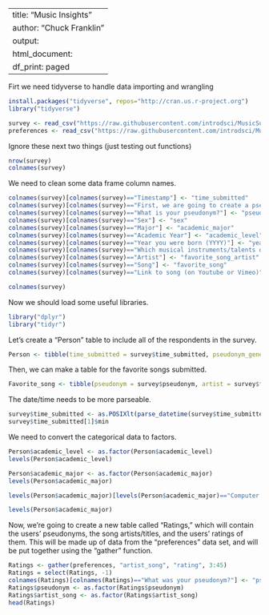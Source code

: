 
---
title: "Music Insights"
author: "Chuck Franklin"
output:
  html_document:
    df_print: paged
---

Firt we need tidyverse to handle data importing and wrangling

```r
install.packages("tidyverse", repos="http://cran.us.r-project.org")
library("tidyverse")
```

```r
survey <- read_csv("https://raw.githubusercontent.com/introdsci/MusicSurvey/master/music-survey.csv")
preferences <- read_csv("https://raw.githubusercontent.com/introdsci/MusicSurvey/master/preferences-survey.csv")
```

Ignore these next two things (just testing out functions)
```r
nrow(survey)
colnames(survey)

```

We need to clean some data frame column names.
```r
colnames(survey)[colnames(survey)=="Timestamp"] <- "time_submitted"
colnames(survey)[colnames(survey)=="First, we are going to create a pseudonym for you to keep this survey anonymous (more or less). Which pseudonym generator would you prefer?"] <- "pseudonym_generator"
colnames(survey)[colnames(survey)=="What is your pseudonym?"] <- "pseudonym"
colnames(survey)[colnames(survey)=="Sex"] <- "sex"
colnames(survey)[colnames(survey)=="Major"] <- "academic_major"
colnames(survey)[colnames(survey)=="Academic Year"] <- "academic_level"
colnames(survey)[colnames(survey)=="Year you were born (YYYY)"] <- "year_born"
colnames(survey)[colnames(survey)=="Which musical instruments/talents do you play? (Select all that apply)"] <- "instrument_list"
colnames(survey)[colnames(survey)=="Artist"] <- "favorite_song_artist"
colnames(survey)[colnames(survey)=="Song"] <- "favorite_song"
colnames(survey)[colnames(survey)=="Link to song (on Youtube or Vimeo)"] <- "favorite_song_link"

colnames(survey)
```

Now we should load some useful libraries.
```r
library("dplyr")
library("tidyr")
```

Let's create a "Person" table to include all of the respondents in the survey.
```r
Person <- tibble(time_submitted = survey$time_submitted, pseudonym_generator = survey$pseudonym_generator, pseudonym = survey$pseudonym, sex = survey$sex, academic_major = survey$academic_major, academic_level = survey$academic_level, year_born = survey$year_born)
```

Then, we can make a table for the favorite songs submitted.
```r
Favorite_song <- tibble(pseudonym = survey$pseudonym, artist = survey$favorite_song_artist, song = survey$favorite_song, link = survey$favorite_song_link)
```

The date/time needs to be more parseable.
```r
survey$time_submitted <- as.POSIXlt(parse_datetime(survey$time_submitted, "%m/%d/%y %H:%M"))
survey$time_submitted[1]$min
```

We need to convert the categorical data to factors.
```r
Person$academic_level <- as.factor(Person$academic_level)
levels(Person$academic_level)

Person$academic_major <- as.factor(Person$academic_major)
levels(Person$academic_major)

levels(Person$academic_major)[levels(Person$academic_major)=="Computer information systems"] <- "Computer Information Systems"

levels(Person$academic_major)
```

Now, we're going to create a new table called "Ratings," which will contain the users' pseudonyms, the song artists/titles, and the users' ratings of them.  This will be made up of data from the "preferences" data set, and will be put together using the "gather" function.
```r
Ratings <- gather(preferences, "artist_song", "rating", 3:45)
Ratings = select(Ratings, -1)
colnames(Ratings)[colnames(Ratings)=="What was your pseudonym?"] <- "pseudonym"
Ratings$pseudonym <- as.factor(Ratings$pseudonym)
Ratings$artist_song <- as.factor(Ratings$artist_song)
head(Ratings)
```